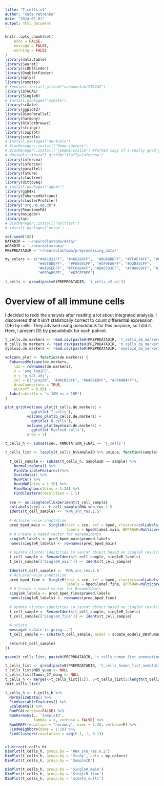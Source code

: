 ```yaml
---
title: "T_cells_v1"
author: "Kate Petrenko"
date: "2024-07-01"
output: html_document
---
```


```r
knitr::opts_chunk$set(
	echo = FALSE,
	message = FALSE,
	warning = FALSE
)
library(data.table)
library(Seurat)
library(scDblFinder)
library(DoubletFinder)
library(dplyr)
library(remotes)
# remotes::install_github("carmonalab/STACAS")
library(STACAS)
library(SingleR)
# install.packages("scGate")
library(scGate)
library(ggplot2)
library(BiocParallel)
library(harmony)
library(RColorBrewer)
library(stringr)
library(cowplot)
library(scuttle)
# install.packages("devtools")
# BiocManager::install("Homo.sapiens")
# BiocManager::install("jpmam1/scalop") #forked copy of a really good guy 
# devtools::install_github("jlaffy/infercna")
library(infercna)
library(infercnv)
library(parallel)
library(future)
library(clustree)
library(dittoSeq)
# install.packages("ggh4x")
library(ggh4x)
library(EnhancedVolcano)
library(clusterProfiler)
library("org.Hs.eg.db")
library(ReactomePA)
library(msigdbr)
library(qs)
# BiocManager::install('multtest')
# install.packages('metap')
```

```r
set.seed(100)
DATADIR = '~/neuroblastoma/data/'
WORKDIR = '~/neuroblastoma/'
PREPRDATADIR = '~/neuroblastoma/preprocessing_data/'

my_colors <- c("#9ACD32FF", "#4682B4FF",  "#DDA0DDFF", "#FFA07AFF", "#8FBC8BFF",
               "#40E0D0FF",  "#F0E68CFF", "#5F9EA0FF", "#D2B48CFF",  
               "#6495EDFF", "#FF69B4FF", "#BA55D3FF",  "#F08080FF", "#32CD32FF",  
               "#FFDAB9FF",  "#87CEEBFF")

t_cells <- qread(paste0(PREPRDATADIR, 't_cells_v2.qs'))
```

# Overview of all immune cells

I decided to redo the analysis after reading a lot about integrated analysis. I discovered that it isn’t statistically correct to count differential expression (DE) by cells. They advised using pseudobulk for this purpose, so I did it. Here, I present DE by pseudobulk for each patient. 

```r
t_cells.de.markers <- read.csv(paste0(PREPRDATADIR, 't_cells_de_markers_bulk.csv'), row.names = 1)
b_cells.de.markers <- read.csv(paste0(PREPRDATADIR, 'b_cells_de_markers_bulk.csv'), row.names = 1)
myeloid.de.markers <- read.csv(paste0(PREPRDATADIR, 'myeloid_de_markers_bulk.csv'), row.names = 1)

volcano_plot <- function(de.markers) {
  EnhancedVolcano(de.markers,
    lab = rownames(de.markers),
    x = 'avg_log2FC',
    y = 'p_val_adj',
    col = c("grey30", "#9ACD32FF", "#6495EDFF", "#FF69B4FF"),
    drawConnectors = TRUE,
    pCutoff = 0.05) +
  labs(subtitle = "< 18M vs > 18M")
}

plot_grid(volcano_plot(t_cells.de.markers) +
            ggtitle('T-cells'),
          volcano_plot(b_cells.de.markers) +
            ggtitle('B-cells'),
          volcano_plot(myeloid.de.markers) +
            ggtitle('Myeloid cells'), 
          nrow = 1)
```

```r
t_cells_h <- subset(seu, ANNOTATION_FINAL == 'T_cells')

t_cells_list <- lapply(t_cells_h$SampleID %>% unique, function(sample) {
  
  t_cell_sample <- subset(t_cells_h, SampleID == sample) %>% 
    NormalizeData() %>%
    FindVariableFeatures()%>%
    ScaleData() %>%
    RunPCA() %>% 
    RunUMAP(dims = 1:20) %>%
    FindNeighbors(dims = 1:20) %>%
    FindClusters(resolution = 1.5)
  
  sce <- as.SingleCellExperiment(t_cell_sample)
  colLabels(sce) <- t_cell_sample$RNA_snn_res.1.5
  Idents(t_cell_sample) <- 'RNA_snn_res.1.5'
  
  # #cluster-wise annotation
  pred_bped_main <- SingleR(test = sce, ref = bped, clusters=colLabels(sce),
                            labels = bped$label.main, BPPARAM=MulticoreParam(15))
  # # Create a named vector for RenameIdents
  singleR_labels <- pred_bped_main$pruned.labels
  names(singleR_labels) <- rownames(pred_bped_main)
  
  # Update cluster identities in Seurat object based on SingleR results
  t_cell_sample <- RenameIdents(t_cell_sample, singleR_labels)
  t_cell_sample[['SingleR_main']] <- Idents(t_cell_sample)
  
  Idents(t_cell_sample) <- 'RNA_snn_res.1.5'
  # #cluster-wise annotation
  pred_bped_fine <- SingleR(test = sce, ref = bped, clusters=colLabels(sce),
                            labels = bped$label.fine, BPPARAM=MulticoreParam(15))
  # # Create a named vector for RenameIdents
  singleR_labels <- pred_bped_fine$pruned.labels
  names(singleR_labels) <- rownames(pred_bped_fine)
  
  # Update cluster identities in Seurat object based on SingleR results
  t_cell_sample <- RenameIdents(t_cell_sample, singleR_labels)
  t_cell_sample[['SingleR_fine']] <- Idents(t_cell_sample)
  
  # scGate
  message('scGate is going...')
  t_cell_sample <- scGate(t_cell_sample, model = scGate_models_DB$human$TME_HiRes, ncores = 15)
  
  return(t_cell_sample)
})

qsave(t_cells_list, paste0(PREPRDATADIR, 't_cells_human_list_annotation.qs'))
```

```r
t_cells_list <- qread(paste0(PREPRDATADIR, 't_cells_human_list_annotation.qs'))
t_cells_list$NB5_yuan <- NULL
t_cells_list$Tumor_27_dong <- NULL
t_cells_h <- merge(x=t_cells_list[[1]], y=t_cells_list[2:length(t_cells_list)])
rm(t_cells_list)
```

```r
t_cells_h <- t_cells_h %>%
  NormalizeData() %>%
  FindVariableFeatures() %>%
  ScaleData() %>%
  RunPCA(verbose=FALSE) %>%
  RunHarmony(., 'SampleID',
             lambda = 1, verbose = FALSE) %>%
  RunUMAP(reduction = "harmony", dims = 1:20, verbose=F) %>%
  FindNeighbors(dims = 1:20) %>%
  FindClusters(resolution = seq(0.1, 1, 0.1))


clustree(t_cells_h)
DimPlot(t_cells_h, group.by = 'RNA_snn_res.0.2')
DimPlot(t_cells_h, group.by = 'Study', cols = my_colors)
DimPlot(t_cells_h, group.by = 'SampleID')

DimPlot(t_cells_h, group.by = 'SingleR_main')
DimPlot(t_cells_h, group.by = 'SingleR_fine')
DimPlot(t_cells_h, group.by = 'scGate_multi')
```

